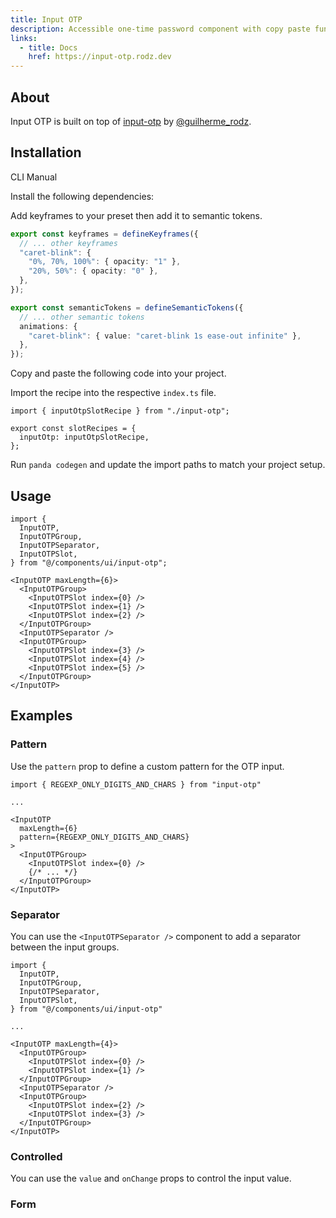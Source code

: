 ```yaml
---
title: Input OTP
description: Accessible one-time password component with copy paste functionality.
links:
  - title: Docs
    href: https://input-otp.rodz.dev
---
```


<ComponentPreview name="input-otp-demo" />

## About

Input OTP is built on top of [input-otp](https://github.com/guilhermerodz/input-otp) by [@guilherme_rodz](https://twitter.com/guilherme_rodz).

## Installation

<InstallationTabs>

<TabsList>
  <TabsTrigger value="cli">CLI</TabsTrigger>
  <TabsTrigger value="manual">Manual</TabsTrigger>
</TabsList>
<TabsContent value="cli">
  <PackageRunner command="nore-ui-cli@latest add input-otp" />
</TabsContent>

<TabsContent value="manual">

<Steps>

<Step>Install the following dependencies:</Step>

<PackageInstaller name="input-otp" />

<Step>Add keyframes to your preset then add it to semantic tokens.</Step>

```ts highlight="3-6"
export const keyframes = defineKeyframes({
  // ... other keyframes
  "caret-blink": {
    "0%, 70%, 100%": { opacity: "1" },
    "20%, 50%": { opacity: "0" },
  },
});
```

```ts highlight="4"
export const semanticTokens = defineSemanticTokens({
  // ... other semantic tokens
  animations: {
    "caret-blink": { value: "caret-blink 1s ease-out infinite" },
  },
});
```

<Step>Copy and paste the following code into your project.</Step>

<ComponentSource name="input-otp.ts" type="slot-recipe" />

<ComponentSource name="input-otp.tsx" type="component" />

<Step>Import the recipe into the respective `index.ts` file.</Step>

```tsx
import { inputOtpSlotRecipe } from "./input-otp";

export const slotRecipes = {
  inputOtp: inputOtpSlotRecipe,
};
```

<Step>Run `panda codegen` and update the import paths to match your project setup.</Step>

</Steps>

</TabsContent>

</InstallationTabs>

## Usage

```tsx
import {
  InputOTP,
  InputOTPGroup,
  InputOTPSeparator,
  InputOTPSlot,
} from "@/components/ui/input-otp";
```

```tsx showLineNumbers
<InputOTP maxLength={6}>
  <InputOTPGroup>
    <InputOTPSlot index={0} />
    <InputOTPSlot index={1} />
    <InputOTPSlot index={2} />
  </InputOTPGroup>
  <InputOTPSeparator />
  <InputOTPGroup>
    <InputOTPSlot index={3} />
    <InputOTPSlot index={4} />
    <InputOTPSlot index={5} />
  </InputOTPGroup>
</InputOTP>
```

## Examples

### Pattern

Use the `pattern` prop to define a custom pattern for the OTP input.

<ComponentPreview name="input-otp-pattern" />

```tsx highlight="1,7"
import { REGEXP_ONLY_DIGITS_AND_CHARS } from "input-otp"

...

<InputOTP
  maxLength={6}
  pattern={REGEXP_ONLY_DIGITS_AND_CHARS}
>
  <InputOTPGroup>
    <InputOTPSlot index={0} />
    {/* ... */}
  </InputOTPGroup>
</InputOTP>
```

### Separator

You can use the `<InputOTPSeparator />` component to add a separator between the input groups.

<ComponentPreview name="input-otp-separator" />

```tsx highlight="4,15"
import {
  InputOTP,
  InputOTPGroup,
  InputOTPSeparator,
  InputOTPSlot,
} from "@/components/ui/input-otp"

...

<InputOTP maxLength={4}>
  <InputOTPGroup>
    <InputOTPSlot index={0} />
    <InputOTPSlot index={1} />
  </InputOTPGroup>
  <InputOTPSeparator />
  <InputOTPGroup>
    <InputOTPSlot index={2} />
    <InputOTPSlot index={3} />
  </InputOTPGroup>
</InputOTP>
```

### Controlled

You can use the `value` and `onChange` props to control the input value.

<ComponentPreview name="input-otp-controlled" />

### Form

<ComponentPreview name="input-otp-form" />
